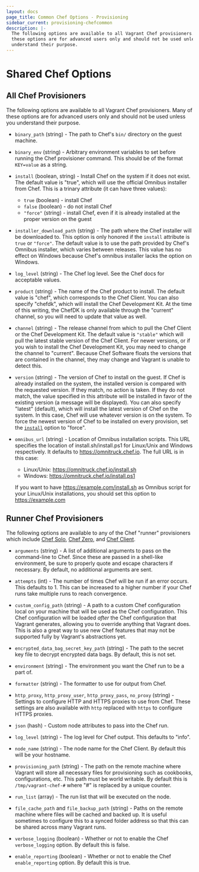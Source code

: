 ```yaml
---
layout: docs
page_title: Common Chef Options - Provisioning
sidebar_current: provisioning-chefcommon
description: |-
  The following options are available to all Vagrant Chef provisioners. Many of
  these options are for advanced users only and should not be used unless you
  understand their purpose.
---
```


# Shared Chef Options

## All Chef Provisioners

The following options are available to all Vagrant Chef provisioners. Many of
these options are for advanced users only and should not be used unless you
understand their purpose.

- `binary_path` (string) - The path to Chef's `bin/` directory on the guest
  machine.

- `binary_env` (string) - Arbitrary environment variables to set before running
  the Chef provisioner command. This should be of the format `KEY=value` as a
  string.

- `install` (boolean, string) - Install Chef on the system if it does not exist.
  The default value is "true", which will use the official Omnibus installer
  from Chef. This is a trinary attribute (it can have three values):

  - `true` (boolean) - install Chef
  - `false` (boolean) - do not install Chef
  - `"force"` (string) - install Chef, even if it is already installed at the
    proper version on the guest

- `installer_download_path` (string) - The path where the Chef installer will be
  downloaded to. This option is only honored if the `install` attribute is
  `true` or `"force"`. The default value is to use the path provided by Chef's
  Omnibus installer, which varies between releases. This value has no effect on
  Windows because Chef's omnibus installer lacks the option on Windows.

- `log_level` (string) - The Chef log level. See the Chef docs for acceptable
  values.

- `product` (string) - The name of the Chef product to install. The default
  value is "chef", which corresponds to the Chef Client. You can also specify
  "chefdk", which will install the Chef Development Kit. At the time of this
  writing, the ChefDK is only available through the "current" channel, so you
  will need to update that value as well.

- `channel` (string) - The release channel from which to pull the Chef Client
  or the Chef Development Kit. The default value is `"stable"` which will pull
  the latest stable version of the Chef Client. For newer versions, or if you
  wish to install the Chef Development Kit, you may need to change the channel
  to "current". Because Chef Software floats the versions that are contained in
  the channel, they may change and Vagrant is unable to detect this.

- `version` (string) - The version of Chef to install on the guest. If Chef is
  already installed on the system, the installed version is compared with the
  requested version. If they match, no action is taken. If they do not match,
  the value specified in this attribute will be installed in favor of the
  existing version (a message will be displayed).
  You can also specify "latest" (default), which will install the latest
  version of Chef on the system. In this case, Chef will use whatever
  version is on the system. To force the newest version of Chef to be
  installed on every provision, set the [`install`](#install) option to "force".

- `omnibus_url` (string) - Location of Omnibus installation scripts.
  This URL specifies the location of install.sh/install.ps1 for
  Linux/Unix and Windows respectively.
  It defaults to https://omnitruck.chef.io. The full URL is in this case:

  - Linux/Unix: https://omnitruck.chef.io/install.sh
  - Windows: https://omnitruck.chef.io/install.ps1

  If you want to have https://example.com/install.sh as Omnibus script
  for your Linux/Unix installations, you should set this option to
  https://example.com

## Runner Chef Provisioners

The following options are available to any of the Chef "runner" provisioners
which include [Chef Solo](/docs/provisioning/chef_solo.html), [Chef Zero](/docs/provisioning/chef_zero.html), and [Chef Client](/docs/provisioning/chef_client.html).

- `arguments` (string) - A list of additional arguments to pass on the
  command-line to Chef. Since these are passed in a shell-like environment,
  be sure to properly quote and escape characters if necessary. By default,
  no additional arguments are sent.

- `attempts` (int) - The number of times Chef will be run if an error occurs.
  This defaults to 1. This can be increased to a higher number if your Chef
  runs take multiple runs to reach convergence.

- `custom_config_path` (string) - A path to a custom Chef configuration local
  on your machine that will be used as the Chef configuration. This Chef
  configuration will be loaded _after_ the Chef configuration that Vagrant
  generates, allowing you to override anything that Vagrant does. This is
  also a great way to use new Chef features that may not be supported fully
  by Vagrant's abstractions yet.

- `encrypted_data_bag_secret_key_path` (string) - The path to the secret key
  file to decrypt encrypted data bags. By default, this is not set.

- `environment` (string) - The environment you want the Chef run to be
  a part of.

- `formatter` (string) - The formatter to use for output from Chef.

- `http_proxy`, `http_proxy_user`, `http_proxy_pass`, `no_proxy` (string) - Settings
  to configure HTTP and HTTPS proxies to use from Chef. These settings are
  also available with `http` replaced with `https` to configure HTTPS proxies.

- `json` (hash) - Custom node attributes to pass into the Chef run.

- `log_level` (string) - The log level for Chef output. This defaults to
  "info".

- `node_name` (string) - The node name for the Chef Client. By default this
  will be your hostname.

- `provisioning_path` (string) - The path on the remote machine where Vagrant
  will store all necessary files for provisioning such as cookbooks, configurations,
  etc. This path must be world writable. By default this is
  `/tmp/vagrant-chef-#` where "#" is replaced by a unique counter.

- `run_list` (array) - The run list that will be executed on the node.

- `file_cache_path` and `file_backup_path` (string) - Paths on the remote
  machine where files will be cached and backed up. It is useful sometimes
  to configure this to a synced folder address so that this can be shared
  across many Vagrant runs.

- `verbose_logging` (boolean) - Whether or not to enable the Chef
  `verbose_logging` option. By default this is false.

- `enable_reporting` (boolean) - Whether or not to enable the Chef
  `enable_reporting` option. By default this is true.
